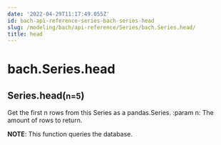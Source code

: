 ```yaml
---
date: '2022-04-29T11:17:49.055Z'
id: bach-api-reference-series-bach-series-head
slug: /modeling/bach/api-reference/Series/bach.Series.head/
title: head
---
```


# bach.Series.head

<div class="method">
<h2 class="signature-class"><span class="additional-name">Series.</span><span class="name">head(</span><small class="parameter-list"><span class="parameter" id="n">n=5</span></small>)</h2>


<div class="content">

Get the first n rows from this Series as a pandas.Series.
:param n: The amount of rows to return.

**NOTE**: This function queries the database.


</div>

</div>

